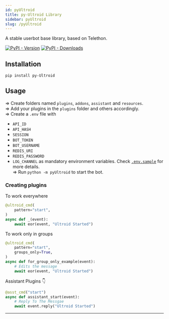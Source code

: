 ```yaml
---
id: pyUltroid
title: py-Ultroid Library
sidebar: pyUltroid
slug: /pyUltroid
---
```


A stable userbot base library, based on Telethon.

[![PyPI - Version](https://img.shields.io/pypi/v/py-Ultroid?style=for-the-badge)](https://pypi.org/project/py-Ultroid)
[![PyPI - Downloads](https://img.shields.io/pypi/dm/py-Ultroid?label=DOWNLOADS&style=for-the-badge)](https://pypi.org/project/py-Ultroid)

## Installation
`pip install py-Ultroid`

## Usage
=> Create folders named `plugins`, `addons`, `assistant` and `resources`.<br/>
=> Add your plugins in the `plugins` folder and others accordingly.<br/>
=> Create a `.env` file with
- `API_ID`
- `API_HASH`
- `SESSION`
- `BOT_TOKEN`
- `BOT_USERNAME`
- `REDIS_URI`
- `REDIS_PASSWORD`
- `LOG_CHANNEL` as mandatory environment variables.
Check [`.env.sample`](https://github.com/TeamUltroid/Ultroid/blob/main/.env.sample) for more details.<br/>
=> Run `python -m pyUltroid` to start the bot.<br/>

### Creating plugins
To work everywhere

```python
@ultroid_cmd(
    pattern="start",
)   
async def _(event):   
    await eor(event, "Ultroid Started")   
```

To work only in groups

```python
@ultroid_cmd(
    pattern="start",
    groups_only=True,
)   
async def for_group_only_example(event):
    # Edits the message
    await eor(event, "Ultroid Started")   
```

Assistant Plugins 👇

```python
@asst_cmd("start")   
async def assistant_start(event):
    # Reply To The Messgae
    await event.reply("Ultroid Started")   
```

---
